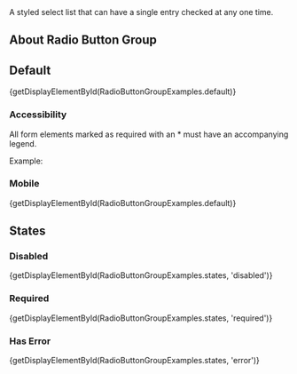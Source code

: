 
<div className="lead doc">
  A styled select list that can have a single entry checked at any one time.
</div>

## About Radio Button Group

## Default

<CodeView>{getDisplayElementById(RadioButtonGroupExamples.default)}</CodeView>

### Accessibility

All form elements marked as required with an * must have an accompanying legend.

Example:
<RequiredLabelExample/>

### Mobile

<MobileBlurb patternSpecificText="radio button groups will have an increased size to accommodate tapping with a finger instead of the more precise mouse cursor, and also become stacked" />

<CodeView frameOnly frameTitle="Example mobile styles for radio button groups">{getDisplayElementById(RadioButtonGroupExamples.default)}</CodeView>

## States

### Disabled

<CodeView>
  {getDisplayElementById(RadioButtonGroupExamples.states, 'disabled')}
</CodeView>

### Required

<CodeView>
  {getDisplayElementById(RadioButtonGroupExamples.states, 'required')}
</CodeView>

### Has Error

<CodeView>
  {getDisplayElementById(RadioButtonGroupExamples.states, 'error')}
</CodeView>
